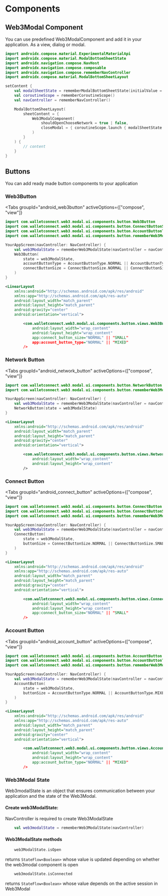 
# Components

## Web3Modal Component

You can use predefined Web3ModalComponent and add it in your application. As a view, dialog or modal.

```kotlin
import androidx.compose.material.ExperimentalMaterialApi
import androidx.compose.material.ModalBottomSheetState
import androidx.navigation.compose.NavHost
import androidx.navigation.compose.composable
import androidx.navigation.compose.rememberNavController
import androidx.compose.material.ModalBottomSheetLayout

setContent {
    val modalSheetState = rememberModalBottomSheetState(initialValue = ModalBottomSheetValue.Hidden, skipHalfExpanded = true)
    val coroutineScope = rememberCoroutineScope()
    val navController = rememberNavController()

    ModalBottomSheetLayout(
        sheetContent = {
            Web3ModalComponent(
                shouldOpenChooseNetwork = true | false,
                closeModal = { coroutineScope.launch { modalSheetState.hide() }
            )
        }
    ) {
        // content
    }
}
```

## Buttons

You can add ready made button components to your application

### Web3Button

<Tabs
    groupId="android_web3button"
    activeOptions={["compose", "view"]}
>
<TabItem value="compose" label="Compose">

```kotlin
import com.walletconnect.web3.modal.ui.components.button.Web3Button
import com.walletconnect.web3.modal.ui.components.button.ConnectButtonSize
import com.walletconnect.web3.modal.ui.components.button.AccountButtonType
import com.walletconnect.web3.modal.ui.components.button.rememberWeb3ModalState

YourAppScreen(navController: NavController) {
    val web3ModalState = rememberWeb3ModalState(navController = navController)
    Web3Button(
        state = web3ModalState,
        accountButtonType = AccountButtonType.NORMAL || AccountButtonType.MIXED,
        connectButtonSize = ConnectButtonSize.NORMAL || ConnectButtonSize.SMALL
    )
}
```
</TabItem>

<TabItem value="view" label="View">

```xml
<LinearLayout
    xmlns:android="http://schemas.android.com/apk/res/android"
    xmlns:app="http://schemas.android.com/apk/res-auto"
    android:layout_width="match_parent"
    android:layout_height="match_parent"
    android:gravity="center"
    android:orientation="vertical">

        <com.walletconnect.web3.modal.ui.components.button.views.Web3Button
            android:layout_width="wrap_content"
            android:layout_height="wrap_content"
            app:connect_button_size="NORMAL" || "SMALL"
            app:account_button_type="NORMAL" || "MIXED"
        />
```
</TabItem>
</Tabs>

### Network Button

<Tabs
    groupId="android_network_button"
    activeOptions={["compose", "view"]}
>
<TabItem value="compose" label="Compose">

```kotlin
import com.walletconnect.web3.modal.ui.components.button.NetworkButton
import com.walletconnect.web3.modal.ui.components.button.rememberWeb3ModalState

YourAppScreen(navController: NavController) {
    val web3ModalState = rememberWeb3ModalState(navController = navController)
    NetworkButton(state = web3ModalState)
}
```
</TabItem>

<TabItem value="view" label="View">

```xml
<LinearLayout
    xmlns:android="http://schemas.android.com/apk/res/android"
    android:layout_width="match_parent"
    android:layout_height="match_parent"
    android:gravity="center"
    android:orientation="vertical">

        <com.walletconnect.web3.modal.ui.components.button.views.NetworkButton
            android:layout_width="wrap_content"
            android:layout_height="wrap_content"
        />
```
</TabItem>
</Tabs>


### Connect Button

<Tabs
    groupId="android_connect_button"
    activeOptions={["compose", "view"]}
>
<TabItem value="compose" label="Compose">

```kotlin
import com.walletconnect.web3.modal.ui.components.button.ConnectButton
import com.walletconnect.web3.modal.ui.components.button.ConnectButtonSize
import com.walletconnect.web3.modal.ui.components.button.rememberWeb3ModalState

YourAppScreen(navController: NavController) {
    val web3ModalState = rememberWeb3ModalState(navController = navController)
    ConnectButton(
        state = web3ModalState,
        buttonSize = ConnectButtonSize.NORMAL || ConnectButtonSize.SMALL
    )
}
```
</TabItem>

<TabItem value="view" label="View">

```xml
<LinearLayout
    xmlns:android="http://schemas.android.com/apk/res/android"
    xmlns:app="http://schemas.android.com/apk/res-auto"
    android:layout_width="match_parent"
    android:layout_height="match_parent"
    android:gravity="center"
    android:orientation="vertical">

        <com.walletconnect.web3.modal.ui.components.button.views.ConnectButton
            android:layout_width="wrap_content"
            android:layout_height="wrap_content"
            app:connect_button_size="NORMAL" || "SMALL"
        />
```
</TabItem>
</Tabs>

### Account Button

<Tabs
    groupId="android_account_button"
    activeOptions={["compose", "view"]}
>
<TabItem value="compose" label="Compose">

```kotlin
import com.walletconnect.web3.modal.ui.components.button.AccountButton
import com.walletconnect.web3.modal.ui.components.button.AccountButtonType
import com.walletconnect.web3.modal.ui.components.button.rememberWeb3ModalState

YourAppScreen(navController: NavController) {
    val web3ModalState = rememberWeb3ModalState(navController = navController)
    AccountButton(
        state = web3ModalState,
        buttonSize = AccountButtonType.NORMAL || AccountButtonType.MIXED
    )
}
```
</TabItem>

<TabItem value="view" label="View">

```xml
<LinearLayout
    xmlns:android="http://schemas.android.com/apk/res/android"
    xmlns:app="http://schemas.android.com/apk/res-auto"
    android:layout_width="match_parent"
    android:layout_height="match_parent"
    android:gravity="center"
    android:orientation="vertical">

        <com.walletconnect.web3.modal.ui.components.button.views.AccountButton
            android:layout_width="wrap_content"
            android:layout_height="wrap_content"
            app:account_button_type="NORMAL" || "MIXED"
        />
```
</TabItem>
</Tabs>

### Web3Modal State

Web3modalState is an object that ensures communication between your application and the state of the Web3Modal.

#### Create web3ModalState:

NavController is required to create Web3ModalState

```kotlin
    val web3modalState = rememberWeb3ModalState(navController)
```

#### Web3ModalState methods

```kotlin
    web3ModalState.isOpen
```

returns `StateFlow<Boolean>` whose value is updated depending on whether the web3modal component is open

```kotlin
    web3modalState.isConnected
```

returns `StateFlow<Boolean>` whose value depends on the active session in Web3Modal
